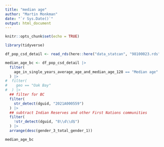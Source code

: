 ```yaml
---
title: "median age"
author: "Martin Monkman"
date: "`r Sys.Date()`"
output: html_document
---
```


```r
knitr::opts_chunk$set(echo = TRUE)

library(tidyverse)

```

```r
df_pop_csd_detail <- read_rds(here::here("data_statcan", "98100023.rds"))

```

```r

median_age_bc <- df_pop_csd_detail |> 
  filter(
    age_in_single_years_average_age_and_median_age_128 == "Median age"
  ) |> 
#  filter(
#    geo == "Oak Bay"
#  ) |> 
  ## filter for BC
  filter(
    str_detect(dguid, "2021A000559")
  ) |> 
  ## subtract Indian Reserves and other First Nations communities
  filter(
    !str_detect(dguid, "8\\d\\d$")
  ) |> 
  arrange(desc(gender_3_total_gender_1))

median_age_bc

```


